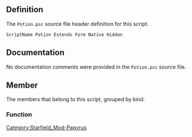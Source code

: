 {{Script_Object_Summary
| title = Potion
| name = [[SFM:Script-Potion|Potion]]
| extends = [[SFM:Script-Form|Form]] → [[SFM:Script-ScriptObject|ScriptObject]]
| flags = Native, Hidden
}}


== Definition ==
The <code>Potion.psc</code> source file header definition for this script.

<source lang="papyrus">
ScriptName Potion Extends Form Native Hidden
</source>


== Documentation ==
No documentation comments were provided in the <code>Potion.psc</code> source file.


== Member ==
The members that belong to this script, grouped by kind.

=== Function ===
{{Script_Object_Member_Summary
| title = IsHostile
| script = [[SFM:Script-Potion|Potion]]
| name = [[SFM:Script-Potion/IsHostile|IsHostile]]
| kind = Function
| flags = Native
| returns = bool
| documentation = Is this postion classified as hostile?
}}


[[Category:Starfield_Mod-Papyrus]]
